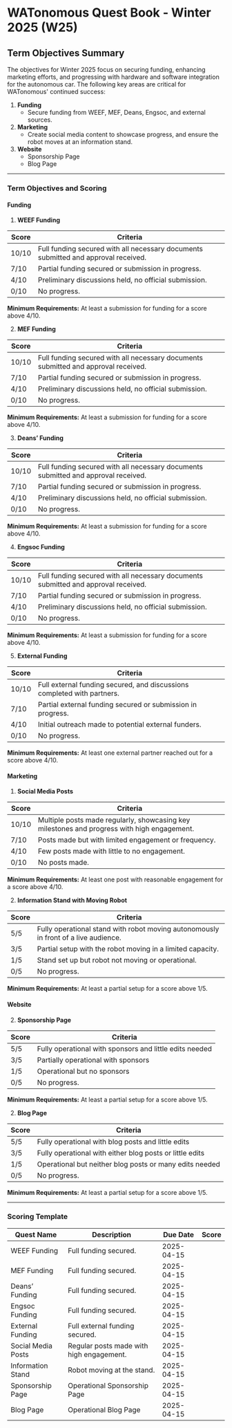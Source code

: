 # WATonomous Quest Book - Winter 2025 (W25)

## Term Objectives Summary

The objectives for Winter 2025 focus on securing funding, enhancing marketing efforts, and progressing with hardware and software integration for the autonomous car. The following key areas are critical for WATonomous' continued success:

1. **Funding**
   - Secure funding from WEEF, MEF, Deans, Engsoc, and external sources.
2. **Marketing**
   - Create social media content to showcase progress, and ensure the robot moves at an information stand.
3. **Website**
   - Sponsorship Page
   - Blog Page

---

### Term Objectives and Scoring

#### Funding

1. **WEEF Funding**

| Score | Criteria                                                                 |
|-------|-------------------------------------------------------------------------|
| 10/10 | Full funding secured with all necessary documents submitted and approval received. |
| 7/10  | Partial funding secured or submission in progress.                      |
| 4/10  | Preliminary discussions held, no official submission.                   |
| 0/10  | No progress.                                                            |

**Minimum Requirements:** At least a submission for funding for a score above 4/10.

2. **MEF Funding**

| Score | Criteria                                                                 |
|-------|-------------------------------------------------------------------------|
| 10/10 | Full funding secured with all necessary documents submitted and approval received. |
| 7/10  | Partial funding secured or submission in progress.                      |
| 4/10  | Preliminary discussions held, no official submission.                   |
| 0/10  | No progress.                                                            |

**Minimum Requirements:** At least a submission for funding for a score above 4/10.

3. **Deans’ Funding**

| Score | Criteria                                                                 |
|-------|-------------------------------------------------------------------------|
| 10/10 | Full funding secured with all necessary documents submitted and approval received. |
| 7/10  | Partial funding secured or submission in progress.                      |
| 4/10  | Preliminary discussions held, no official submission.                   |
| 0/10  | No progress.                                                            |

**Minimum Requirements:** At least a submission for funding for a score above 4/10.

4. **Engsoc Funding**

| Score | Criteria                                                                 |
|-------|-------------------------------------------------------------------------|
| 10/10 | Full funding secured with all necessary documents submitted and approval received. |
| 7/10  | Partial funding secured or submission in progress.                      |
| 4/10  | Preliminary discussions held, no official submission.                   |
| 0/10  | No progress.                                                            |

**Minimum Requirements:** At least a submission for funding for a score above 4/10.

5. **External Funding**

| Score | Criteria                                                                 |
|-------|-------------------------------------------------------------------------|
| 10/10 | Full external funding secured, and discussions completed with partners. |
| 7/10  | Partial external funding secured or submission in progress.             |
| 4/10  | Initial outreach made to potential external funders.                    |
| 0/10  | No progress.                                                            |

**Minimum Requirements:** At least one external partner reached out for a score above 4/10.

#### Marketing

1. **Social Media Posts**

| Score | Criteria                                                                 |
|-------|-------------------------------------------------------------------------|
| 10/10 | Multiple posts made regularly, showcasing key milestones and progress with high engagement. |
| 7/10  | Posts made but with limited engagement or frequency.                    |
| 4/10  | Few posts made with little to no engagement.                             |
| 0/10  | No posts made.                                                          |

**Minimum Requirements:** At least one post with reasonable engagement for a score above 4/10.

2. **Information Stand with Moving Robot**

| Score | Criteria                                                                 |
|-------|-------------------------------------------------------------------------|
| 5/5   | Fully operational stand with robot moving autonomously in front of a live audience. |
| 3/5   | Partial setup with the robot moving in a limited capacity.              |
| 1/5   | Stand set up but robot not moving or operational.                       |
| 0/5   | No progress.                                                            |

**Minimum Requirements:** At least a partial setup for a score above 1/5.

#### Website

2. **Sponsorship Page**

| Score | Criteria                                                                 |
|-------|-------------------------------------------------------------------------|
| 5/5   | Fully operational with sponsors and little edits needed |
| 3/5   | Partially operational with sponsors             |
| 1/5   | Operational but no sponsors                       |
| 0/5   | No progress.                                                            |

**Minimum Requirements:** At least a partial setup for a score above 1/5.

2. **Blog Page**

| Score | Criteria                                                                 |
|-------|-------------------------------------------------------------------------|
| 5/5   | Fully operational with blog posts and little edits |
| 3/5   | Fully operational with either blog posts or little edits             |
| 1/5   | Operational but neither blog posts or many edits needed                     |
| 0/5   | No progress.                                                            |

**Minimum Requirements:** At least a partial setup for a score above 1/5.

---

### Scoring Template

| Quest Name              | Description                                           | Due Date  | Score  |
|-------------------------|-------------------------------------------------------|-----------|--------|
| WEEF Funding            | Full funding secured.                                 | 2025-04-15|        |
| MEF Funding             | Full funding secured.                                 | 2025-04-15|        |
| Deans’ Funding          | Full funding secured.                                 | 2025-04-15|        |
| Engsoc Funding          | Full funding secured.                                 | 2025-04-15|        |
| External Funding        | Full external funding secured.                        | 2025-04-15|        |
| Social Media Posts      | Regular posts made with high engagement.              | 2025-04-15|        |
| Information Stand       | Robot moving at the stand.                            | 2025-04-15|        |
| Sponsorship Page        | Operational Sponsorship Page                           | 2025-04-15|        |
| Blog Page               | Operational Blog Page                            | 2025-04-15|        |